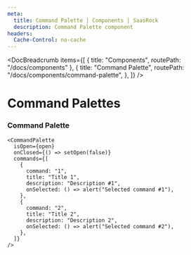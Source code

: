 ```yaml
---
meta:
  title: Command Palette | Components | SaasRock
  description: Command Palette component
headers:
  Cache-Control: no-cache
---
```



<DocBreadcrumb
  items={[
    { title: "Components", routePath: "/docs/components" },
    {
      title: "Command Palette",
      routePath: "/docs/components/command-palette",
    },
  ]}
/>

# Command Palettes


### Command Palette

<PreviewCommandPalettes />

```tsx
<CommandPalette
  isOpen={open}
  onClosed={() => setOpen(false)}
  commands={[
    {
      command: "1",
      title: "Title 1",
      description: "Description #1",
      onSelected: () => alert("Selected command #1"),
    },
    {
      command: "2",
      title: "Title 2",
      description: "Description 2",
      onSelected: () => alert("Selected command #2"),
    },
  ]}
/>
```
